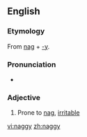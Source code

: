 ==English==

===Etymology===
From [[nag]] + [[-y]].

===Pronunciation===
* {{IPA|næɡiː|lang=en}}

===Adjective===
{{en-adj|er}}

# Prone to [[nag]], [[irritable]]

[[vi:naggy]]
[[zh:naggy]]